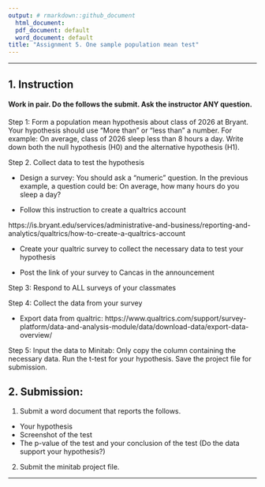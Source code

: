 ```yaml
---
output: # rmarkdown::github_document
  html_document:
  pdf_document: default
  word_document: default
title: "Assignment 5. One sample population mean test" 
---
```


---

## 1. Instruction

#### Work in pair. Do the follows the submit. Ask the instructor ANY question. 


Step 1: Form a population mean hypothesis about class of 2026 at Bryant. Your hypothesis should use "More than" or "less than" a number.  For example: On average, class of 2026 sleep less than 8 hours a day.   Write down both the null hypothesis (H0) and the alternative hypothesis (H1).

Step 2. Collect data to test the hypothesis

- Design a survey:  You should ask a "numeric" question. In the previous example, a question could be:  On average, how many hours do you sleep a day?

- Follow this instruction to create a qualtrics account

https://is.bryant.edu/services/administrative-and-business/reporting-and-analytics/qualtrics/how-to-create-a-qualtrics-account

- Create your qualtric survey to collect the necessary data to test your hypothesis


- Post the link of your survey to Cancas in the announcement 


Step 3: Respond to ALL surveys of your classmates


Step 4: Collect the data from your survey

- Export data from qualtric: https://www.qualtrics.com/support/survey-platform/data-and-analysis-module/data/download-data/export-data-overview/


Step 5: Input the data to Minitab: Only copy the column containing the necessary data. Run the t-test for your hypothesis. Save the project file for submission. 



## 2. Submission:

1. Submit a word document that reports the follows. 

-  Your hypothesis
-  Screenshot of the test
-  The p-value of the test and your conclusion of the test (Do the data support your hypothesis?)


2. Submit the minitab project file. 


---


